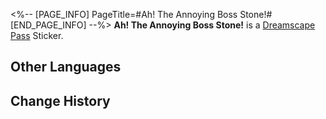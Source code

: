 <%-- [PAGE_INFO]
PageTitle=#Ah! The Annoying Boss Stone!#
[END_PAGE_INFO] --%>
{{Stub|Location information}}
{{Item Infobox
|id          = 223260
|image       = Dreamscape Pass Sticker Ah! The Annoying Boss Stone!.png{{subst:void|<!--$UPLOAD:<<SpriteOutput/TravelBrochure/StickFigures/223260.png>-<Dreamscape Pass Sticker Ah! The Annoying Boss Stone!.png>-<Item Icons>>-->}}
|type        = Dreamscape Pass Sticker
|type2       = Talking Clock Stickers
|invCategory = 
|rarity      = 4
|effect      = 
|description = Digital stickers that can be used to decorate the pages of the Dreamtour Handbook. They come in many different styles.
|source1     = [[Unlocked by Default]]
}}
{{Description|A secret that has escaped most people's notice: Blue crocodiles have hair.}}
'''Ah! The Annoying Boss Stone!''' is a [[Dreamscape Pass]] Sticker.

==Other Languages==
{{Other Languages
|en   = Ah! The Annoying Boss Stone!
|zhs  = 啊！讨厌的石头老板
|zht  = 啊！討厭的石頭老闆
|ja   = あ！嫌われボス・ストーンだ！
|ko   = 아! 짜증 나는 스톤 보스
|es   = ¡Ah! ¡Es el odioso Pedrusco!
|fr   = Ah&nbsp;! Cette andouille de Boss Stone&nbsp;!
|ru   = А! Босс Камень бесит!
|th   = อ่า! หัวหน้า Stone ที่น่าโมโห
|vi   = A! Ông Chủ Đá Đáng Ghét
|de   = Ah! Der nervige Boss Stone!
|id   = Ah! Bos Stone yang Menyebalkan!
|pt   = Ah! O Irritante Chefe Pedreira!
}}

==Change History==
{{Change History|2.0}}